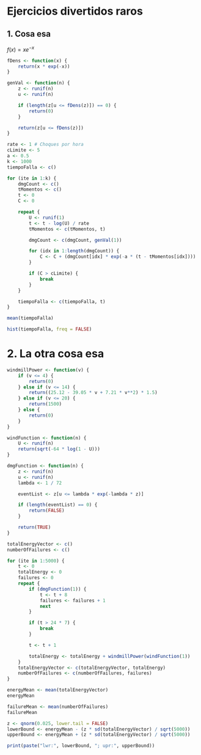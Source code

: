 # Ejercicios divertidos raros

## 1. Cosa esa

$f(x) = x e^{-x}$

```r
fDens <- function(x) {
    return(x * exp(-x))
}

genVal <- function(n) {
    z <- runif(n)
    u <- runif(n)

    if (length(z[u <= fDens(z)]) == 0) {
        return(0)
    }

    return(z[u <= fDens(z)])
}

rate <- 1 # Choques por hora
cLimite <- 5
a <- 0.5
k <- 1000
tiempoFalla <- c()

for (ite in 1:k) {
    dmgCount <- c()
    tMomentos <- c()
    t <- 0
    C <- 0

    repeat {
        U <- runif(1)
        t <- t - log(U) / rate
        tMomentos <- c(tMomentos, t)

        dmgCount <- c(dmgCount, genVal(1))

        for (idx in 1:length(dmgCount)) {
            C <- C + (dmgCount[idx] * exp(-a * (t - tMomentos[idx])))
        }

        if (C > cLimite) {
            break
        }
    }

    tiempoFalla <- c(tiempoFalla, t)
}

mean(tiempoFalla)
```

```r
hist(tiempoFalla, freq = FALSE)
```

# 2. La otra cosa esa

```r

windmillPower <- function(v) {
    if (v <= 4) {
        return(0)
    } else if (v <= 14) {
        return((25.12 - 39.05 * v + 7.21 * v**2) * 1.5)
    } else if (v <= 20) {
        return(1500)
    } else {
        return(0)
    }
}

windFunction <- function(n) {
    U <- runif(n)
    return(sqrt(-64 * log(1 - U)))
}

dmgFunction <- function(n) {
    z <- runif(n)
    u <- runif(n)
    lambda <- 1 / 72

    eventList <- z[u <= lambda * exp(-lambda * z)]

    if (length(eventList) == 0) {
        return(FALSE)
    }

    return(TRUE)
}

totalEnergyVector <- c()
numberOfFailures <- c()

for (ite in 1:5000) {
    t <- 0
    totalEnergy <- 0
    failures <- 0
    repeat {
        if (dmgFunction(1)) {
            t <- t + 8
            failures <- failures + 1
            next
        }

        if (t > 24 * 7) {
            break
        }

        t <- t + 1

        totalEnergy <- totalEnergy + windmillPower(windFunction(1))
    }
    totalEnergyVector <- c(totalEnergyVector, totalEnergy)
    numberOfFailures <- c(numberOfFailures, failures)
}
```

```r
energyMean <- mean(totalEnergyVector)
energyMean
```

```r
failureMean <- mean(numberOfFailures)
failureMean
```

```r
z <- qnorm(0.025, lower.tail = FALSE)
lowerBound <- energyMean - (z * sd(totalEnergyVector) / sqrt(5000))
upperBound <- energyMean + (z * sd(totalEnergyVector) / sqrt(5000))

print(paste("lwr:", lowerBound, "; upr:", upperBound))
```